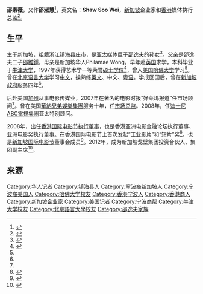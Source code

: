 '''邵素薇'''，又作'''邵淑慧'''<ref name="邵淑慧">{{cite web |url=http://www.gobivc.com/zh/team#邵淑慧 |title=邵淑慧 |date=2008-05-23 |access-date=2015-08-07 |archive-url=https://web.archive.org/web/20151110123403/http://www.gobivc.com/zh/team#邵淑慧 |archive-date=2015-11-10 |dead-url=yes }}</ref>，英文名：'''Shaw Soo Wei'''，[[新加坡|新加坡]]企业家和[[香港|香港]]媒体执行总监<ref name="shaw">{{cite web |url=http://ent.sina.com.cn/m/c/2008-09-22/17502178720.shtml |title=邵逸夫孙女邵素薇将任香港国际电影节执行董事 |publisher=新浪 |author=影音娱乐 |date=2008年9月22日 |accessdate=2015-08-02 |archive-date=2016-03-04 |archive-url=https://web.archive.org/web/20160304124145/http://ent.sina.com.cn/m/c/2008-09-22/17502178720.shtml |dead-url=no }}</ref>。

==生平==
生于新加坡，祖籍浙江镇海县庄市，是亚太媒体巨子[[邵逸夫|邵逸夫]]的孙女<ref>{{cite web |url=http://www.hollywoodreporter.com/news/run-run-shaw-dies-at-668752 |title=Legendary Producer Run Run Shaw Dies at 106 |publisher=The Hollywood Reporter |author=Clifford Coonan |date=1/6/2014 7:00pm PST |language=en |accessdate=2015-08-02 |archive-date=2015-09-24 |archive-url=https://web.archive.org/web/20150924201008/http://www.hollywoodreporter.com/news/run-run-shaw-dies-at-668752 |dead-url=no }}</ref>。父亲是邵逸夫二子[[邵維鍾|邵維鍾]]，母亲是新加坡华人Philamae Wong。早年赴[[英国|英国]]求学，本科毕业于[[牛津大学|牛津大学]]，1997年获得艺术学一等荣誉[[硕士学位|硕士学位]]<ref>{{cite web |url=http://www.rsa.ox.ac.uk/news/detail/degree-show-1997 |title=Degree Show 1997 |publisher=The Ruskin School of Art |author=University of Oxford |date=2014-09-08|language=en |accessdate=2015-08-02 |archive-date=2015-08-18 |archive-url=https://web.archive.org/web/20150818064004/http://www.rsa.ox.ac.uk/news/detail/degree-show-1997 |dead-url=no }}</ref>，曾入[[美国|美国]][[哈佛大学|哈佛大学]]学习<ref name="shaw"/>。曾在[[北京语言大学|北京语言大学]]学习[[中文|中文]]，操熟练[[英文|英文]]、中文、[[粤语|粤语]]。学成回国后，曾在[[新加坡政府|新加坡政府]]服务四年<ref name="shaw"/>。

后赴美国[[加州|加州]]从事电影传媒业，2007年在著名的电影时报“好莱坞报道”任市场顾问<ref name="shaw"/>。曾在美国[[华纳兄弟|華納兄弟娛樂集團]]服务十年，任[[市场总监|市场总监]]。2008年，任[[迪士尼ABC電視集團|迪士尼ABC電視集團]]亚太特别顾问。

2008年，出任[[香港国际电影节|香港国际电影节]][[执行董事|执行董事]]，也是香港亚洲电影金融论坛执行董事、亚洲电影奖执行董事。在香港国际电影节上首次发起“工业影片”和“短片”奖<ref>{{cite web |url=http://society.hkiff.org.hk/en/news20081003.html |title=Soo Wei Shaw Appointed Executive Director, The Hong Kong International Film Festival Society |publisher=HKIFF Society |language=en |deadurl=yes |archiveurl=https://web.archive.org/web/20160304125347/http://society.hkiff.org.hk/en/news20081003.html |archivedate=2016-03-04 }}</ref>。也是[[新加坡国际电影节|新加坡国际电影节]]董事会成员<ref>{{cite web |url=http://sgiff.com/board-members/ |title=Board Members |publisher=Singapore International Film Festival |language=en |accessdate=2015-08-02 |archive-date=2015-07-05 |archive-url=https://web.archive.org/web/20150705205330/http://sgiff.com/board-members/ |dead-url=no }}</ref>。2012年，成为新加坡戈壁集团投资合伙人、集团副主席<ref>{{cite web |url=https://www.techinasia.com/gobi-partners-shaw-soo-wei/ |title=Shaw Soo Wei Joins Gobi Singapore Fund as Venture Partner |publisher=TECH IN ASIA |author=Steven Millward |date=10:15 am on Apr 11, 2012 |language=en |accessdate=2015-08-02 |archive-date=2015-06-25 |archive-url=https://web.archive.org/web/20150625081354/https://www.techinasia.com/gobi-partners-shaw-soo-wei/ |dead-url=no }}</ref>。

==来源==
{{reflist}}

{{DEFAULTSORT:S}}
[[Category:华人记者|Category:华人记者]]
[[Category:镇海县人|Category:镇海县人]]
[[Category:寧波裔新加坡人|Category:寧波裔新加坡人]]
[[Category:宁波裔美国人|Category:宁波裔美国人]]
[[Category:哈佛大学校友|Category:哈佛大学校友]]
[[Category:香港宁波人|Category:香港宁波人]]
[[Category:香港商人|Category:香港商人]]
[[Category:新加坡企业家|Category:新加坡企业家]]
[[Category:美国记者|Category:美国记者]]
[[Category:宁波商帮|Category:宁波商帮]]
[[Category:牛津大学校友|Category:牛津大学校友]]
[[Category:北京語言大學校友|Category:北京語言大學校友]]
[[Category:邵逸夫家族|Category:邵逸夫家族]]